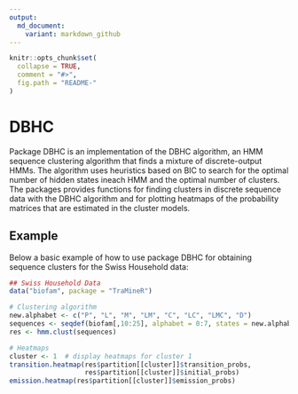 ```yaml
---
output:
  md_document:
    variant: markdown_github
---
```


<!-- README.md is generated from README.Rmd. Please edit that file -->

```r
knitr::opts_chunk$set(
  collapse = TRUE,
  comment = "#>",
  fig.path = "README-"
)
```

# DBHC

Package DBHC is an implementation of the DBHC algorithm, an HMM sequence 
clustering algorithm that finds a mixture of discrete-output HMMs. The algorithm 
uses heuristics based on BIC to search for the optimal number of hidden states 
ineach HMM and the optimal number of clusters. The packages provides functions 
for finding clusters in discrete sequence data with the DBHC algorithm and for 
plotting heatmaps of the probability matrices that are estimated in the cluster 
models. 

## Example

Below a basic example of how to use package DBHC for obtaining sequence clusters
for the Swiss Household data:

```r
## Swiss Household Data
data("biofam", package = "TraMineR")

# Clustering algorithm
new.alphabet <- c("P", "L", "M", "LM", "C", "LC", "LMC", "D")
sequences <- seqdef(biofam[,10:25], alphabet = 0:7, states = new.alphabet)
res <- hmm.clust(sequences)

# Heatmaps
cluster <- 1  # display heatmaps for cluster 1
transition.heatmap(res$partition[[cluster]]$transition_probs,
                   res$partition[[cluster]]$initial_probs)
emission.heatmap(res$partition[[cluster]]$emission_probs)
```
